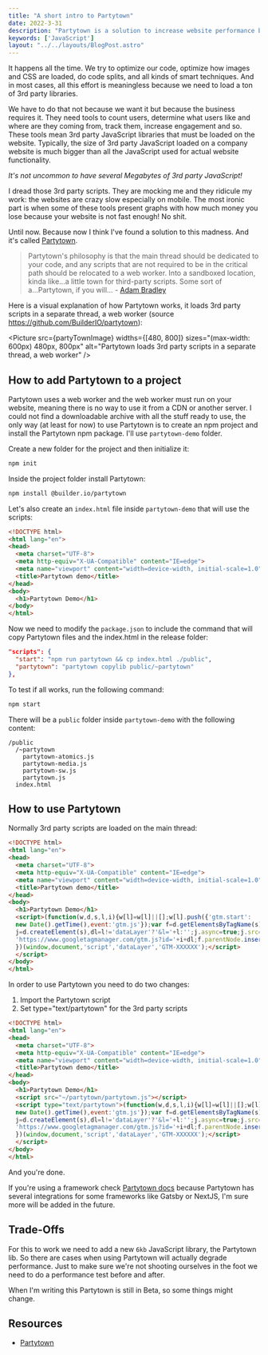 ```yaml
---
title: "A short intro to Partytown"
date: 2022-3-31
description: "Partytown is a solution to increase website performance by loading 3rd party JavaScript libraries in a web worker"
keywords: ['JavaScript']
layout: "../../layouts/BlogPost.astro"
---
```


It happens all the time. We try to optimize our code, optimize how images and CSS are loaded, do code splits, and all kinds of smart techniques. And in most cases, all this effort is meaningless because we need to load a ton of 3rd party libraries.

We have to do that not because we want it but because the business requires it. They need tools to count users, determine what 
users like and where are they coming from, track them, increase engagement and so. These tools mean 3rd party JavaScript libraries that 
must be loaded on the website. Typically, the size of 3rd party JavaScript loaded on a company website is much 
bigger than all the JavaScript used for actual website functionality. 

*It's not uncommon to have several Megabytes of 3rd party JavaScript!*

I dread those 3rd party scripts. They are mocking me and they ridicule my work: the websites are crazy slow especially on mobile.
The most ironic part is when some of these tools present graphs with how much money you lose because your website is not fast enough!
No shit.

Until now. Because now I think I've found a solution to this madness. And it's called [Partytown](https://partytown.builder.io/).  

> Partytown's philosophy is that the main thread should be dedicated to your code, and any scripts that are not required to be in the critical path should 
be relocated to a web worker. Into a sandboxed location, kinda like...a little town for third-party scripts. Some sort of a...Partytown, if you will…  - [Adam Bradley](https://dev.to/adamdbradley/introducing-partytown-run-third-party-scripts-from-a-web-worker-2cnp)

Here is a visual explanation of how Partytown works, it loads 3rd party scripts in a separate thread, a web worker (source https://github.com/BuilderIO/partytown):


<Picture src={partyTownImage} 
        widths={[480, 800]} 
        sizes="(max-width: 600px) 480px, 800px" 
        alt="Partytown loads 3rd party scripts in a separate thread, a web worker" />

## How to add Partytown to a project
Partytown uses a web worker and the web worker must run on your website, meaning there is no way to use it from a CDN or another server. 
I could not find a downloadable archive with all the stuff ready to use, the only way (at least for now) to use Partytown is to create 
an npm project and install the Partytown npm package. I'll use `partytown-demo` folder.

Create a new folder for the project and then initialize it:
```bash
npm init
```
Inside the project folder install Partytown:
```bash
npm install @builder.io/partytown
```
Let's also create an `index.html` file inside `partytown-demo` that will use the scripts:
```html
<!DOCTYPE html>
<html lang="en">
<head>
  <meta charset="UTF-8">
  <meta http-equiv="X-UA-Compatible" content="IE=edge">
  <meta name="viewport" content="width=device-width, initial-scale=1.0">
  <title>Partytown demo</title>
</head>
<body>
  <h1>Partytown Demo</h1>
</body>
</html>
```
Now we need to modify the `package.json` to include the command that will copy Partytown files and the index.html in the release folder:
```json
"scripts": {
  "start": "npm run partytown && cp index.html ./public",
  "partytown": "partytown copylib public/~partytown"
},
```
To test if all works, run the following command:
```bash
npm start
```
There will be a `public` folder inside `partytown-demo` with the following content:
```
/public
  /~partytown
    partytown-atomics.js
    partytown-media.js
    partytown-sw.js
    partytown.js
  index.html 
```

## How to use Partytown
Normally 3rd party scripts are loaded on the main thread:
```html
<!DOCTYPE html>
<html lang="en">
<head>
  <meta charset="UTF-8">
  <meta http-equiv="X-UA-Compatible" content="IE=edge">
  <meta name="viewport" content="width=device-width, initial-scale=1.0">
  <title>Partytown demo</title>
</head>
<body>
  <h1>Partytown Demo</h1>
  <script>(function(w,d,s,l,i){w[l]=w[l]||[];w[l].push({'gtm.start':
  new Date().getTime(),event:'gtm.js'});var f=d.getElementsByTagName(s)[0],
  j=d.createElement(s),dl=l!='dataLayer'?'&l='+l:'';j.async=true;j.src=
  'https://www.googletagmanager.com/gtm.js?id='+i+dl;f.parentNode.insertBefore(j,f);
  })(window,document,'script','dataLayer','GTM-XXXXXX');</script>
  </script>
</body>
</html>
```
In order to use Partytown you need to do two changes:
1. Import the Partytown script 
2. Set type="text/partytown" for the 3rd party scripts

```html
<!DOCTYPE html>
<html lang="en">
<head>
  <meta charset="UTF-8">
  <meta http-equiv="X-UA-Compatible" content="IE=edge">
  <meta name="viewport" content="width=device-width, initial-scale=1.0">
  <title>Partytown demo</title>
</head>
<body>
  <h1>Partytown Demo</h1>
  <script src="~/partytown/partytown.js"></script>
  <script type="text/partytown">(function(w,d,s,l,i){w[l]=w[l]||[];w[l].push({'gtm.start':
  new Date().getTime(),event:'gtm.js'});var f=d.getElementsByTagName(s)[0],
  j=d.createElement(s),dl=l!='dataLayer'?'&l='+l:'';j.async=true;j.src=
  'https://www.googletagmanager.com/gtm.js?id='+i+dl;f.parentNode.insertBefore(j,f);
  })(window,document,'script','dataLayer','GTM-XXXXXX');</script>
  </script>
</body>
</html>
```
And you're done.

If you're using a framework check [Partytown docs](https://partytown.builder.io/integrations) because Partytown has several integrations for some frameworks like Gatsby or NextJS, I'm sure more will be added in the future.


## Trade-Offs
For this to work we need to add a new `6kb` JavaScript library, the Partytown lib. So there are cases when using Partytown will 
actually degrade performance. Just to make sure we're not shooting ourselves in the foot we need to do a performance test before and after.

When I'm writing this Partytown is still in Beta, so some things might change.

## Resources

* [Partytown](https://partytown.builder.io/)